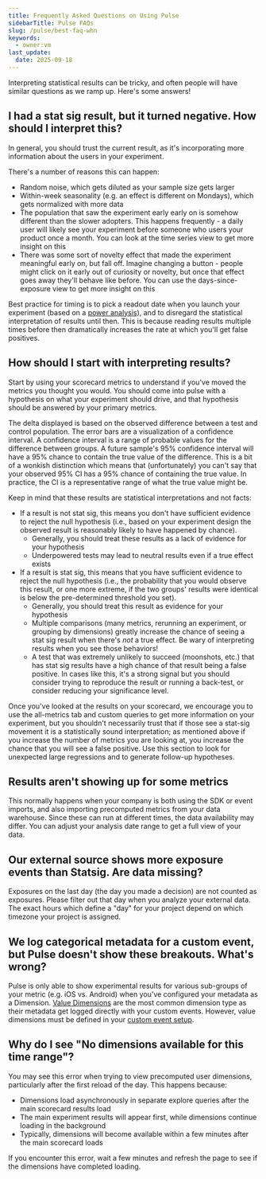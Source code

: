 ```yaml
---
title: Frequently Asked Questions on Using Pulse
sidebarTitle: Pulse FAQs
slug: /pulse/best-faq-whn
keywords:
  - owner:vm
last_update:
  date: 2025-09-18
---
```


Interpreting statistical results can be tricky, and often people will have similar questions as we ramp up. Here's some answers!

## I had a stat sig result, but it turned negative. How should I interpret this?

In general, you should trust the current result, as it's incorporating more information about the users in your experiment.

There's a number of reasons this can happen:

- Random noise, which gets diluted as your sample size gets larger
- Within-week seasonality (e.g. an effect is different on Mondays), which gets normalized with more data
- The population that saw the experiment early early on is somehow different than the slower adopters. This happens frequently - a daily user will likely see your experiment before someone who users your product once a month. You can look at the time series view to get more insight on this
- There was some sort of novelty effect that made the experiment meaningful early on, but fall off. Imagine changing a button - people might click on it early out of curiosity or novelty, but once that effect goes away they'll behave like before. You can use the days-since-exposure view to get more insight on this

Best practice for timing is to pick a readout date when you launch your experiment (based on a [power analysis](/experiments-plus/power-analysis)), and to disregard the statistical interpretation of results until then. This is because reading results multiple times before then dramatically increases the rate at which you'll get false positives.

## How should I start with interpreting results?

Start by using your scorecard metrics to understand if you've moved the metrics you thought you would. You should come into pulse with a hypothesis on what your experiment should drive, and that hypothesis should be answered by your primary metrics.

The delta displayed is based on the observed difference between a test and control population. The error bars are a visualization of a confidence interval. A confidence interval is a range of probable values for the difference between groups. A future sample's 95% confidence interval will have a 95% chance to contain the true value of the difference. This is a bit of a wonkish distinction which means that (unfortunately) you can't say that your observed 95% CI has a 95% chance of containing the true value. In practice, the CI is a representative range of what the true value might be.

Keep in mind that these results are statistical interpretations and not facts:

- If a result is not stat sig, this means you don't have sufficient evidence to reject the null hypothesis (i.e., based on your experiment design the observed result is reasonably likely to have happened by chance).
  - Generally, you should treat these results as a lack of evidence for your hypothesis
  - Underpowered tests may lead to neutral results even if a true effect exists
- If a result is stat sig, this means that you have sufficient evidence to reject the null hypothesis (i.e., the probability that you would observe this result, or one more extreme, if the two groups' results were identical is below the pre-determined threshold you set).
  - Generally, you should treat this result as evidence for your hypothesis
  - Multiple comparisons (many metrics, rerunning an experiment, or grouping by dimensions) greatly increase the chance of seeing a stat sig result when there's _not_ a true effect. Be wary of interpreting results when you see those behaviors!
  - A test that was extremely unlikely to succeed (moonshots, etc.) that has stat sig results have a high chance of that result being a false positive. In cases like this, it's a strong signal but you should consider trying to reproduce the result or running a back-test, or consider reducing your significance level.

Once you've looked at the results on your scorecard, we encourage you to use the all-metrics tab and custom queries to get more information on your experiment, but you shouldn't necessarily trust that if those see a stat-sig movement it is a statistically sound interpretation; as mentioned above if you increase the number of metrics you are looking at, you increase the chance that you will see a false positive. Use this section to look for unexpected large regressions and to generate follow-up hypotheses.

## Results aren't showing up for some metrics

This normally happens when your company is both using the SDK or event imports, and also importing precomputed metrics from your data warehouse. Since these can run at different times, the data availability may differ. You can adjust your analysis date range to get a full view of your data.

## Our external source shows more exposure events than Statsig. Are data missing?

Exposures on the last day (the day you made a decision) are not counted as exposures. Please filter out that day when you analyze your external data. The exact hours which define a "day" for your project depend on which timezone your project is assigned.

## We log categorical metadata for a custom event, but Pulse doesn't show these breakouts. What's wrong?

Pulse is only able to show experimental results for various sub-groups of your metric (e.g. iOS vs. Android) when you've configured your metadata as a Dimension. [Value Dimensions](/pulse/read-pulse#value-dimensions) are the most common dimension type as their metadata get logged directly with your custom events. However, value dimensions must be defined in your [custom event setup](/metrics/metric-dimensions).

## Why do I see "No dimensions available for this time range"?

You may see this error when trying to view precomputed user dimensions, particularly after the first reload of the day. This happens because:

- Dimensions load asynchronously in separate explore queries after the main scorecard results load
- The main experiment results will appear first, while dimensions continue loading in the background
- Typically, dimensions will become available within a few minutes after the main scorecard loads

If you encounter this error, wait a few minutes and refresh the page to see if the dimensions have completed loading.
